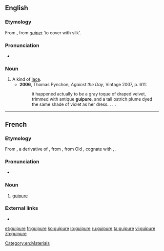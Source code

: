 ==English==

===Etymology===
From {{etyl|fr|en}} {{m|fr|guipure}}, from ''[[guiper]]'' ‘to cover with silk’.

===Pronunciation===
* {{IPA|/ɡiːˈpjʊə/|lang=en}}

===Noun===
{{en-noun}}

# A kind of [[lace]].
#* '''2006''', Thomas Pynchon, ''Against the Day'', Vintage 2007, p. 611:
#*: it happened actually to be a gray toque of draped velvet, trimmed with antique '''guipure''', and a tall ostrich plume dyed the same shade of violet as her dress. . . .

[[Category:en:Materials]]

----

==French==

===Etymology===
From {{etyl|frm|fr}} {{m|frm|ghippure||trimmings}}, a derivative of {{etyl|frm|fr}} {{m|frm|guiper}}, from {{etyl|fro|fr}} {{m|fro|guiper||to cover with silk}}, from Old {{etyl|frk|fr}} {{m|frk|*wipan|*wīpan|to wrap}}, cognate with {{etyl|goh|-}} {{m|goh|wīfan||to twist}}, {{etyl|dum|-}} {{m|dum|wipen|wīpen|to crown}}.

===Pronunciation===
* {{IPA|/ɡipyʁ/|lang=fr}}

===Noun===
{{fr-noun|f}}

# [[#English|guipure]]

===External links===
* {{R:TLFi}}

[[et:guipure]]
[[fr:guipure]]
[[ko:guipure]]
[[io:guipure]]
[[ru:guipure]]
[[ta:guipure]]
[[vi:guipure]]
[[zh:guipure]]
